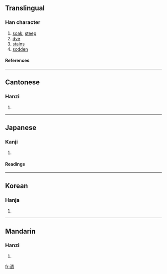 {{see|渍}}

==Translingual==
===Han character===
{{Han char|rn=85|rad=水|as=11|sn=14|four=3518<sub>6</sub>|canj=水手一金 (EQMC)}}
# [[soak]], [[steep]]
# [[dye]]
# [[stains]]
# [[sodden]]
====References====
{{Han ref|kx=0647.010|dkj=18167|dj=1057.010|hdz=31712.070|uh=6F2C|ud=28460|bh=BA7B|bd=47739}}

----
==Cantonese==
===Hanzi===
{{yue-hanzi|jyut=|y=ji3}}
# {{defn|Cantonese}}

----
==Japanese==
===Kanji===
{{ja-kanji|grade=|rs=水11}}
# {{defn|Japanese}} 
====Readings====
{{ja-readings|on=[[し]] (shi)|kun=[[ひたす]] (hitasu), [[つける]] (tsukeru), [[つけ]] (tsuke)}}

----
==Korean==
===Hanja===
{{ko-hanja|hangeul=지|eumhun=|rv=ji|mr=chi|y=ci}}
# {{defn|Korean}}

----
==Mandarin==
===Hanzi===
{{cmn-hanzi|sim=渍|pin=[[qì]] (qi4), [[sè]] (se4), [[zì]] (zi4)|wg=ch'i<sup>4</sup>, se<sup>4</sup>, tzu<sup>4</sup>}}
# {{defn|Mandarin}}

[[fr:漬]]